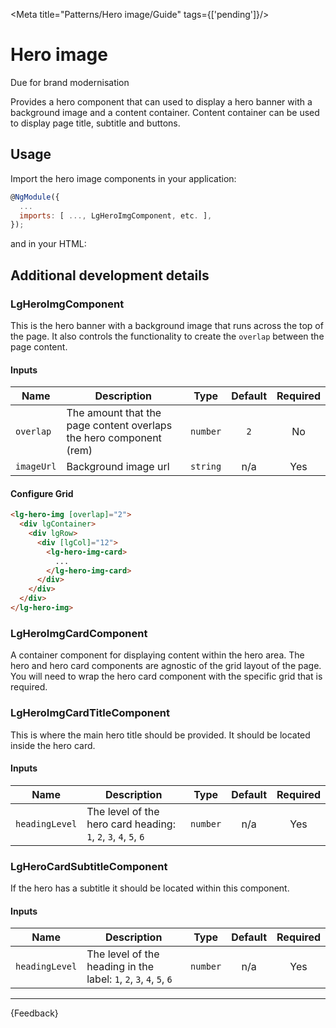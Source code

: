 
<Meta title="Patterns/Hero image/Guide" tags={['pending']}/>

# Hero image

<CustomBadge text="Pending" /> <span class="small-text">Due for brand modernisation</span>

<p class="standfirst">Provides a hero component that can used to display a hero banner with a background image and a content container. Content container can be used to display page title, subtitle and buttons.</p>

## Usage

Import the hero image components in your application:

```js
@NgModule({
  ...
  imports: [ ..., LgHeroImgComponent, etc. ],
});
```

and in your HTML:

<Source of={HeroImgStories.HeroImg} />

## Additional development details

### LgHeroImgComponent

This is the hero banner with a background image that runs across the top of the page. It also controls the functionality to create the `overlap` between the page content.

#### Inputs

| Name       | Description                                                        |   Type   | Default | Required |
|------------|--------------------------------------------------------------------|:--------:|:-------:|:--------:|
| `overlap`  | The amount that the page content overlaps the hero component (rem) | `number` |   `2`   |    No    |
| `imageUrl` | Background image url                                               | `string` |   n/a   |   Yes    |

#### Configure Grid

```html
<lg-hero-img [overlap]="2">
  <div lgContainer>
    <div lgRow>
      <div [lgCol]="12">
        <lg-hero-img-card>
          ...
        </lg-hero-img-card>
      </div>
    </div>
  </div>
</lg-hero-img>
```

### LgHeroImgCardComponent

A container component for displaying content within the hero area. The hero and hero card components are agnostic of the grid layout of the page. You will need to wrap the hero card component with the specific grid that is required.

### LgHeroImgCardTitleComponent

This is where the main hero title should be provided. It should be located inside the hero card.

#### Inputs

| Name           | Description                                                      |   Type   | Default | Required |
|----------------|------------------------------------------------------------------|:--------:|:-------:|:--------:|
| `headingLevel` | The level of the hero card heading: `1`, `2`, `3`, `4`, `5`, `6` | `number` |   n/a   |   Yes    |

### LgHeroCardSubtitleComponent

If the hero has a subtitle it should be located within this component.

#### Inputs

| Name           | Description                                                         |   Type   | Default | Required |
|----------------|---------------------------------------------------------------------|:--------:|:-------:|:--------:|
| `headingLevel` | The level of the heading in the label: `1`, `2`, `3`, `4`, `5`, `6` | `number` |   n/a   |   Yes    |

***

<Markdown>
  {Feedback}
</Markdown>
